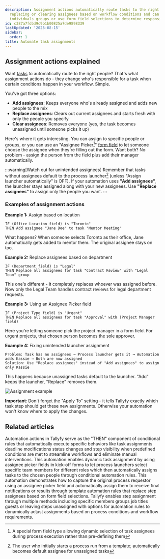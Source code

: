 ```yaml
---
description: Assignment actions automatically route tasks to the right people by adding
  replacing or clearing assignees based on workflow conditions and can assign to specific
  individuals groups or use form field selections to determine responsibility.
id: c387a7fdbd9c9b1b00825a7de9898339
lastUpdated: '2025-08-15'
sidebar:
  order: 1
title: Automate task assignments
---
```


## Assignment actions explained

Want [tasks](/products/pro/tracking-and-tasks/tasks/) to automatically route to the right people? That's what assignment actions do - they change who's responsible for a task when certain conditions happen in your workflow. Simple.

You've got three options:

- **Add assignees**: Keeps everyone who's already assigned and adds new people to the mix
- **Replace assignees**: Clears out current assignees and starts fresh with only the people you specify
- **Clear assignees**: Removes everyone (yes, the task becomes unassigned until someone picks it up)

Here's where it gets interesting. You can assign to specific people or groups, or you can use an "Assignee Picker[^2]" [form field](/products/pro/tracking-and-tasks/tasks/what-are-form-fields-in-tallyfy/) to let someone choose the assignee when they're filling out the form. Want both? No problem - assign the person from the field plus add their manager automatically.

:::warning[Watch out for unintended assignees]
Remember that tasks without assignees default to the process launcher[^1] (unless "Assign launcher automatically" is OFF). If your automation uses **"Add assignees"**, the launcher stays assigned along with your new assignees. Use **"Replace assignees"** to assign only the people you want.
:::

### Examples of assignment actions

**Example 1:** Assign based on location
```
IF (Office Location field) is "Toronto"
THEN Add assignee "Jane Doe" to task "Mentor Meeting"
```
What happens? When someone selects Toronto as their office, Jane automatically gets added to mentor them. The original assignee stays on too.

**Example 2:** Replace assignees based on department
```
IF (Department field) is "Legal"
THEN Replace all assignees for task "Contract Review" with "Legal Team" group
```
This one's different - it completely replaces whoever was assigned before. Now only the Legal Team handles contract reviews for legal department requests.

**Example 3:** Using an Assignee Picker field
```
IF (Project Type field) is "Urgent"
THEN Replace all assignees for task "Approval" with (Project Manager field)
```
Here you're letting someone pick the project manager in a form field. For urgent projects, that chosen person becomes the sole approver.

**Example 4:** Fixing unintended launcher assignment
```
Problem: Task has no assignees → Process launcher gets it → Automation adds Kassie → Both are now assigned
Solution: Use "Replace assignees" instead of "Add assignees" to assign only Kassie
```
This happens because unassigned tasks default to the launcher. "Add" keeps the launcher, "Replace" removes them.

![Assignment example](https://screenshots.tallyfy.com/tallyfy%2Fpro%2Fdesktop-light-assignment-automation-example.png)

**Important**: Don't forget the "Apply To" setting - it tells Tallyfy exactly which task step should get these new assignments. Otherwise your automation won't know where to apply the changes.



[^1]: The user who initially starts a process run from a template; automatically becomes default assignee for unassigned tasks
[^2]: A special form field type allowing dynamic selection of task assignees during process execution rather than pre-defining them

## Related articles
<CardGrid>
<LinkTitleCard header="<b>Automations > Actions</b>" href="/products/pro/documenting/templates/automations/actions/" > Automation actions in Tallyfy serve as the "THEN" component of conditional rules that automatically execute specific behaviors like task assignments deadline modifications status changes and step visibility when predefined conditions are met to streamline workflows and eliminate manual interventions. </LinkTitleCard>
<LinkTitleCard header="<b>Examples > Dynamic member assignment from kick-off forms</b>" href="/products/pro/documenting/templates/automations/examples/dynamic-member-assignment-from-kickoff/" > This automation enables dynamic task assignment by using assignee picker fields in kick-off forms to let process launchers select specific team members for different roles which then automatically assigns tasks to the chosen people through conditional automation rules. </LinkTitleCard>
<LinkTitleCard header="<b>Examples > Automatically assign a step to the original process requestor</b>" href="/products/pro/documenting/templates/automations/examples/assign-step-to-requestor/" > This automation demonstrates how to capture the original process requestor using an assignee picker field and automatically assign them to receive final notifications or results through template automation rules that replace step assignees based on form field selections. </LinkTitleCard>
<LinkTitleCard header="<b>Edit Templates > Assign steps in the Tallyfy template builder</b>" href="/products/pro/documenting/templates/edit-templates/assign-steps-in-the-tallyfy-template-builder/" > Tallyfy enables step assignment through multiple methods including specific members groups job titles guests or leaving steps unassigned with options for automation rules to dynamically adjust assignments based on process conditions and workflow requirements. </LinkTitleCard>
</CardGrid>